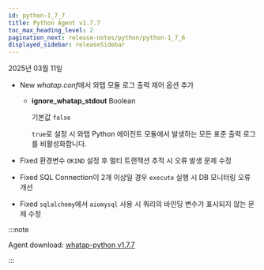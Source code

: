 ```yaml
---
id: python-1_7_7
title: Python Agent v1.7.7
toc_max_heading_level: 2
pagination_next: release-notes/python/python-1_7_6
displayed_sidebar: releaseSidebar
---
```


2025년 03월 11일

- <Status priority='1'>New</Status> *whatap.conf*에서 와탭 모듈 로그 출력 제어 옵션 추가

  - **ignore_whatap_stdout** <span class='type'>Boolean</span>

    기본값 `false`

    `true`로 설정 시 와탭 Python 에이전트 모듈에서 발생하는 모든 표준 출력 로그를 비활성화합니다.

- <Status priority='0'>Fixed</Status> 환경변수 `OKIND` 설정 후 멀티 트랜잭션 추적 시 오류 발생 문제 수정

- <Status priority='0'>Fixed</Status> SQL Connection이 2개 이상일 경우 `execute` 실행 시 DB 모니터링 오류 개선

- <Status priority='0'>Fixed</Status>  `sqlalchemy`에서 `aiomysql` 사용 시 쿼리의 바인딩 변수가 표시되지 않는 문제 수정

:::note

Agent download: [whatap-python v1.7.7](https://pypi.org/project/whatap-python/1.7.7/)

:::
